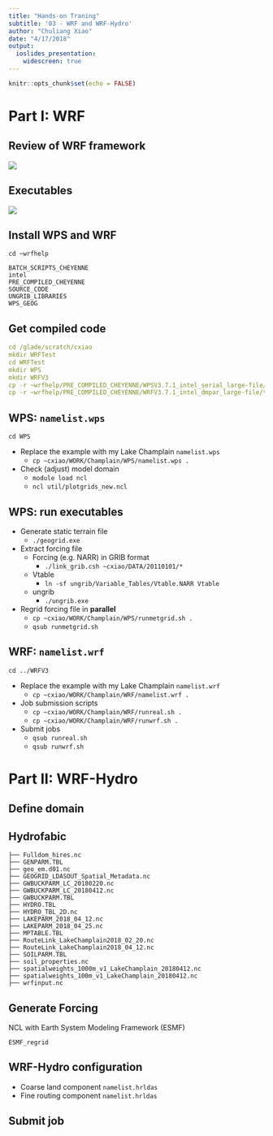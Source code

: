 ```yaml
---
title: "Hands-on Traning"
subtitle: '03 - WRF and WRF-Hydro'
author: "Chuliang Xiao"
date: "4/17/2018"
output: 
  ioslides_presentation:
    widescreen: true
---
```


```r
knitr::opts_chunk$set(echo = FALSE)
```

# Part I: WRF  
## Review of WRF framework  

![](http://www2.mmm.ucar.edu/wrf/users/docs/user_guide_V3.9/users_guide_chap1_files/image001.png) 

## Executables  

![](WRF-WPS-Flow.png)  


## Install WPS and WRF  
`cd ~wrfhelp`  
```
BATCH_SCRIPTS_CHEYENNE  
intel  
PRE_COMPILED_CHEYENNE  
SOURCE_CODE  
UNGRIB_LIBRARIES  
WPS_GEOG
```
## Get compiled code  
```yaml
cd /glade/scratch/cxiao
mkdir WRFTest
cd WRFTest  
mkdir WPS 
mkdir WRFV3
cp -r ~wrfhelp/PRE_COMPILED_CHEYENNE/WPSV3.7.1_intel_serial_large-file/* WPS/ 
cp -r ~wrfhelp/PRE_COMPILED_CHEYENNE/WRFV3.7.1_intel_dmpar_large-file/test/em_real/* WRFV3/
```
## WPS: `namelist.wps` 
`cd WPS` 

* Replace the example with my Lake Champlain `namelist.wps`  
    + `cp ~cxiao/WORK/Champlain/WPS/namelist.wps .`  
* Check (adjust) model domain 
    + `module load ncl`  
    + `ncl util/plotgrids_new.ncl`  
  
## WPS: run executables  
* Generate static terrain file  
     + `./geogrid.exe`  
* Extract forcing file  
     + Forcing (e.g. NARR) in GRIB format  
         - `./link_grib.csh ~cxiao/DATA/20110101/*`
     + Vtable  
         - `ln -sf ungrib/Variable_Tables/Vtable.NARR Vtable`  
     + ungrib  
         - `./ungrib.exe`  
* Regrid forcing file in **parallel**   
     + `cp ~cxiao/WORK/Champlain/WPS/runmetgrid.sh .`  
     + `qsub runmetgrid.sh`
     
## WRF: `namelist.wrf`  
`cd ../WRFV3` 

* Replace the example with my Lake Champlain `namelist.wrf`  
    + `cp ~cxiao/WORK/Champlain/WRF/namelist.wrf .`  
* Job submission scripts   
    + `cp ~cxiao/WORK/Champlain/WRF/runreal.sh .`  
    + `cp ~cxiao/WORK/Champlain/WRF/runwrf.sh .`  
* Submit jobs     
    + `qsub runreal.sh`  
    + `qsub runwrf.sh`  


# Part II: WRF-Hydro  
## Define domain  


## Hydrofabic 
```
├── Fulldom_hires.nc
├── GENPARM.TBL
├── geo_em.d01.nc
├── GEOGRID_LDASOUT_Spatial_Metadata.nc
├── GWBUCKPARM_LC_20180220.nc
├── GWBUCKPARM_LC_20180412.nc
├── GWBUCKPARM.TBL
├── HYDRO.TBL
├── HYDRO_TBL_2D.nc
├── LAKEPARM_2018_04_12.nc
├── LAKEPARM_2018_04_25.nc
├── MPTABLE.TBL
├── RouteLink_LakeChamplain2018_02_20.nc
├── RouteLink_LakeChamplain2018_04_12.nc
├── SOILPARM.TBL
├── soil_properties.nc
├── spatialweights_1000m_v1_LakeChamplain_20180412.nc
├── spatialweights_100m_v1_LakeChamplain_20180412.nc
├── wrfinput.nc

```

## Generate Forcing  
NCL with Earth System Modeling Framework (ESMF) 
```
ESMF_regrid
```

## WRF-Hydro configuration  
* Coarse land component `namelist.hrldas`  
* Fine routing component `namelist.hrldas` 

## Submit job





